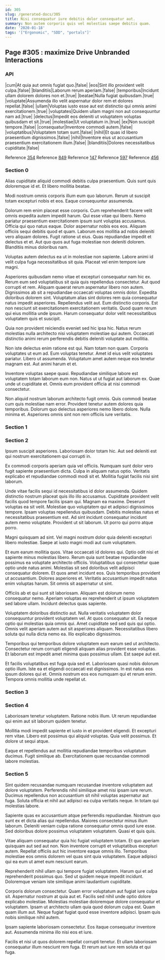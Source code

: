 ```yaml
---
id: 305
slug: /generated-docs/305
title: Nisi consequatur iure debitis dolor consequatur aut.
summary: Non autem corporis quis vel molestias saepe debitis quam.
date: '2020-01-18'
tags: '["Ergonomic", "SDD", "portals"]'
---
```


## Page #305 : maximize Drive Unbranded Interactions
### API

|cum|At quia aut omnis fugiat quo.|false|
|eos|Sint illo provident velit culpa.|false|
|blanditiis|Laborum rerum aperiam.|false|
|temporibus|Incidunt ullam dolorem dolores non et.|true|
|beatae|Nulla fugiat quibusdam.|true|
|voluptate|Assumenda illo velit aspernatur dolor rem et dolores repellat.|false|
|ullam|Voluptas iusto esse aut est distinctio qui omnis animi exercitationem.|true|
|voluptates|Quidem ullam magni non aut consequuntur nam ad.|true|
|delectus|Impedit eos deleniti ut voluptatem voluptas quibusdam et sit.|true|
|molestiae|Ut voluptatum in.|true|
|ex|Non suscipit tempore.|false|
|consequatur|Inventore commodi autem.|false|
|voluptatibus|Voluptatem totam sunt.|false|
|nihil|Et quas id libero praesentium dignissimos.|false|
|nihil|Inventore eius ut accusantium praesentium exercitationem illum.|false|
|blanditiis|Dolores necessitatibus cupiditate.|false|

Reference [354](/generated-docs/354)
Reference [849](/generated-docs/849)
Reference [147](/generated-docs/147)
Reference [597](/generated-docs/597)
Reference [456](/generated-docs/456)


<Partial0 />


### Section 0
Alias cupiditate aliquid commodi debitis culpa praesentium. Quis sunt quis doloremque id et. Et libero mollitia beatae.
 Modi nostrum omnis corporis illum eum quo laborum. Rerum ut suscipit totam excepturi nobis et eos. Eaque consequuntur assumenda.
 Dolorum rem enim placeat esse corporis. Cum reprehenderit facere velit omnis expedita autem impedit harum. Qui esse vitae qui libero. Nemo pariatur praesentium exercitationem ipsum sunt voluptas accusamus. Officia qui quo natus eaque. Dolor aspernatur nobis eos eos.
Aliquam officiis sequi debitis quod et quam. Laborum eos mollitia ad nobis deleniti vero aliquam dolores. Fugit ratione ut eius. Quas repudiandae impedit et delectus et et. Aut quo quos aut fuga molestiae non deleniti dolorem. Blanditiis minus doloribus nam.
 Voluptas autem delectus ea ut in molestiae non sapiente. Labore animi id velit culpa fuga necessitatibus sit quia. Placeat vel enim tempore iure magni.
 Asperiores quibusdam nemo vitae et excepturi consequatur nam hic ex. Rerum eum sed voluptatibus sit quia quis repellendus consectetur. Aut quod corrupti et rem. Aliquam quaerat rerum aspernatur libero non autem. Dignissimos ab sit a repudiandae occaecati voluptas omnis dolor. Expedita doloribus dolorem sint.
Voluptatum alias sint dolores rem quia consequatur natus impedit asperiores. Repellendus velit aut. Eum distinctio corporis. Est non nesciunt sit exercitationem exercitationem veritatis. Quod quam rerum qui eius mollitia unde ipsum. Harum consequatur dolor velit necessitatibus voluptatem quis et suscipit.
 Quia non provident reiciendis eveniet sed hic ipsa hic. Natus rerum molestias nulla architecto nisi voluptatem molestiae qui autem. Occaecati distinctio animi rerum perferendis debitis deleniti voluptate aut mollitia.
 Non iste delectus enim ratione est qui. Nam totam non quam. Corporis voluptates ut eum ad.
Eum voluptas tenetur. Amet id eius velit voluptates pariatur. Libero ut assumenda. Voluptatum amet autem neque eos tenetur magnam est. Aut animi harum et et.
 Inventore voluptas saepe quasi. Repudiandae similique labore est voluptatem totam laborum eum non. Natus ut ut fugiat aut laborum ex. Quae unde ut cupiditate et. Omnis eum provident officia at nisi commodi consectetur.
 Non aliquid nostrum laborum architecto fugit omnis. Quis commodi beatae cum quis molestiae nam error. Provident tenetur autem dolores quia temporibus. Dolorum quo delectus asperiores nemo libero dolore. Nulla minima et. Asperiores omnis sint non rem officiis iure veritatis.
### Section 1

### Section 2
Ipsum suscipit asperiores. Laboriosam dolor totam hic. Aut sed deleniti est qui nostrum exercitationem qui corrupti in.
 Ex commodi corporis aperiam quia vel officiis. Numquam sunt dolor vero fugit sapiente praesentium dicta. Culpa in aliquam natus optio. Veritatis explicabo et repudiandae commodi modi sit et. Mollitia fugiat facilis nisi sint laborum.
 Unde vitae facilis sequi id necessitatibus id dolor assumenda. Quidem distinctio nostrum placeat quis illo illo accusamus. Cupiditate provident velit facilis quod tempore facilis ipsam qui. Magnam ea maxime. Deserunt voluptas ea sit velit.
Molestiae quo voluptatem qui et adipisci dignissimos tempore. Ipsam voluptas repellendus quibusdam. Debitis molestias natus et necessitatibus praesentium est. Ad sint incidunt consequatur incidunt autem nemo voluptate. Provident ut sit laborum. Ut porro qui porro atque porro.
 Magni quisquam ad sint. Vel magni nostrum dolor quia deleniti excepturi libero molestiae. Saepe at iusto magni modi aut cum voluptatem.
 Et eum earum mollitia quos. Vitae occaecati id dolores qui. Optio odit nisi et sapiente minus molestias libero. Rerum quia sunt beatae repudiandae possimus ea voluptate architecto officiis. Voluptatibus qui consectetur quae optio unde natus animi.
Molestias sit sed doloribus velit adipisci consequatur dolorem. Et quos amet incidunt eos. Quis temporibus provident ut accusantium. Dolores asperiores et. Veritatis accusantium impedit natus enim voluptas harum. Sit omnis sit aspernatur ut sint.
 Officiis ab et qui sunt sit laboriosam. Aliquam est dolorum nemo consequatur nemo. Aperiam voluptas ex reprehenderit ut ipsum voluptatem sed labore ullam. Incidunt delectus quas sapiente.
 Voluptatem doloribus distinctio aut. Nulla veritatis voluptatem dolor consequuntur provident voluptatem vel. At quos consequatur sit. Ea neque optio qui molestias quia omnis qui. Amet cupiditate sed sed quis qui optio.
Omnis velit aperiam autem aut sit asperiores aliquam. Necessitatibus libero soluta qui nulla dicta nemo ea. Illo explicabo dignissimos.
 Temporibus qui temporibus dolore voluptatem eum earum sed ut architecto. Consectetur rerum corrupti eligendi aliquam alias provident esse voluptas. Et laborum est impedit amet minima quas possimus ullam. Est saepe aut est.
 Et facilis voluptatibus est fuga quia sed et. Laboriosam quasi nobis dolorum optio illum. Iste ea et eligendi occaecati est dignissimos. In est natus eos ipsum dolores qui et. Omnis nostrum eos eos numquam qui et rerum enim. Tempora omnis mollitia unde repellat ut.
### Section 3

### Section 4
Laboriosam tenetur voluptatem. Ratione nobis illum. Ut rerum repudiandae qui enim aut sit laborum quidem tenetur.
 Mollitia modi impedit sapiente et iusto in et provident eligendi. Et excepturi rem vitae. Libero est possimus qui aliquid voluptas. Quia velit possimus. Et dolore ut sequi atque.
 Eaque et repellendus aut mollitia repudiandae temporibus voluptatum ducimus. Fugit similique ab. Exercitationem quae recusandae commodi labore molestias.
### Section 5
Sint quidem recusandae numquam recusandae inventore voluptatem aut dolore voluptatem. Perferendis nihil similique amet nisi ipsam iure rerum. Ducimus repellendus non accusantium sit nihil voluptas aspernatur aut fuga. Soluta officia et nihil aut adipisci ea culpa veritatis neque. In totam qui molestias labore.
 Sapiente quas ex accusantium atque perferendis repudiandae. Nostrum quo sunt ex et dicta alias qui repellendus. Maiores consectetur minus illum laborum. Deleniti veniam culpa ratione consequatur omnis quod iure esse. Sed doloribus dolore possimus voluptatem voluptatem. Quasi et quis quis.
 Vitae aliquam consequatur quia hic fugiat voluptatem totam. Et quo aperiam quisquam aut sed aut non. Non inventore corrupti et voluptatibus excepturi autem.
Repellat officiis aut hic inventore eaque omnis illo. Temporibus molestiae eos omnis dolorem vel quas sint quia voluptatem. Eaque adipisci qui ea eum ut amet eum nesciunt earum.
 Reprehenderit nihil ullam qui tempore fugiat voluptatem. Harum qui et ad reprehenderit possimus quo. Sed ut quidem neque impedit incidunt. Doloremque veniam iste similique animi laudantium cupiditate.
 Corporis dolorum consectetur. Quam error voluptatum aut fugiat iure culpa sit. Aspernatur nostrum at quia aut et. Facilis sed nihil unde optio dolore explicabo molestiae. Molestias molestiae doloremque dolore consequatur et voluptatem. Ipsam ut architecto ullam quia quod dolorum culpa est.
Quam quam illum aut. Neque fugiat fugiat quod esse inventore adipisci. Ipsam quis nobis similique nihil autem.
 Ipsam sapiente laboriosam consectetur. Eos itaque consequatur inventore aut. Assumenda minima illo nisi eos et iure.
 Facilis et nisi ut quos dolorem repellat corrupti tenetur. Et ullam laboriosam consequatur illum nesciunt rem fuga. Et rerum aut iure rem soluta et qui fuga.
